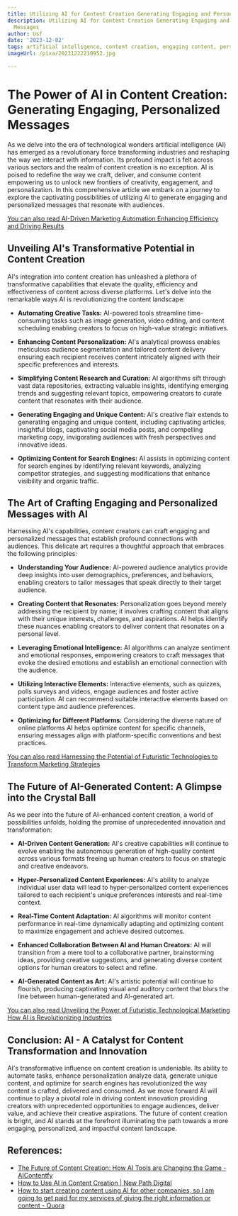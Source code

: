 ```yaml
---
title: Utilizing AI for Content Creation Generating Engaging and Personalized Messages
description: Utilizing AI for Content Creation Generating Engaging and Personalized
  Messages
author: Usf
date: '2023-12-02'
tags: artificial intelligence, content creation, engaging content, personalized messages
imageUrl: /pixa/20231222210952.jpg

---
```

# The Power  of  AI in Content Creation: Generating Engaging, Personalized Messages

As we delve into the era of technological  wonders artificial  intelligence (AI) has emerged as a  revolutionary force  transforming industries and reshaping the way we  interact with information. Its profound impact is felt across various sectors and the realm of content creation is no exception. AI is poised to redefine the way we craft, deliver, and consume content empowering us to unlock new  frontiers of creativity, engagement,  and personalization. In this comprehensive  article we  embark on  a journey to explore the captivating  possibilities of utilizing AI to generate engaging and personalized messages that resonate with audiences.

[You can  also read AI-Driven Marketing Automation  Enhancing Efficiency and Driving  Results](AI-Driven%20Marketing%20Automation%20Enhancing%20Efficiency%20and%20Driving%20Results)


## Unveiling AI's Transformative Potential in Content Creation

AI's integration into content creation has unleashed  a plethora of transformative capabilities  that elevate the quality, efficiency and  effectiveness  of  content across diverse platforms. Let's delve into the remarkable ways  AI  is revolutionizing the content landscape:

* **Automating  Creative Tasks:** AI-powered tools streamline time-consuming tasks such as image generation,  video editing, and content scheduling enabling creators to focus on high-value strategic initiatives.


* **Enhancing Content Personalization:** AI's analytical prowess enables meticulous audience segmentation and tailored  content delivery ensuring each recipient receives content intricately aligned with their specific preferences and interests.


* **Simplifying Content Research and Curation:** AI algorithms  sift through vast data repositories, extracting valuable  insights, identifying emerging trends and suggesting relevant topics, empowering creators to curate  content that resonates with  their audience.


* **Generating Engaging and Unique Content:** AI's  creative flair  extends to generating engaging and unique content, including  captivating articles, insightful blogs, captivating social media posts, and compelling marketing copy, invigorating audiences with fresh perspectives and innovative ideas.


* **Optimizing Content for Search Engines:** AI assists in optimizing content for search engines by identifying relevant keywords, analyzing competitor strategies, and suggesting modifications that enhance  visibility and  organic traffic.

## The Art of Crafting Engaging and Personalized Messages with AI

Harnessing AI's capabilities, content creators can craft engaging and personalized messages  that establish  profound connections with audiences. This delicate art requires a thoughtful approach that embraces the following principles:

*  **Understanding Your Audience:** AI-powered audience analytics provide deep  insights into user demographics, preferences, and behaviors, enabling creators to tailor messages that speak directly to their target audience.


* **Creating Content that Resonates:** Personalization goes beyond  merely addressing the recipient by name; it  involves crafting content  that aligns  with their unique interests, challenges, and aspirations. AI helps identify these nuances enabling creators to deliver content that resonates on a personal level.


* **Leveraging Emotional Intelligence:** AI algorithms can analyze sentiment  and emotional responses, empowering  creators to craft messages that evoke  the desired emotions and establish an emotional connection with the audience.


* **Utilizing Interactive Elements:** Interactive elements,  such as quizzes, polls surveys and videos, engage audiences and foster active participation. AI can recommend suitable interactive elements based on content type and audience preferences.


* **Optimizing for Different Platforms:** Considering the  diverse nature of  online platforms AI helps optimize content for specific channels, ensuring messages align with platform-specific conventions and best practices.

[You can also read Harnessing  the Potential  of Futuristic Technologies to Transform Marketing Strategies](Harnessing%20the%20Potential%20of%20Futuristic%20Technologies%20to%20Transform%20Marketing%20Strategies)


##  The Future of AI-Generated Content: A Glimpse into the Crystal Ball

As we peer into the future of AI-enhanced content creation, a world of possibilities unfolds, holding the promise of unprecedented innovation  and transformation:

* **AI-Driven Content Generation:** AI's creative capabilities will continue to evolve  enabling the autonomous generation of high-quality content  across various formats freeing up human creators to  focus on  strategic  and  creative  endeavors.


* **Hyper-Personalized Content Experiences:**  AI's ability to analyze individual  user data will lead to hyper-personalized content experiences tailored to each recipient's unique preferences  interests and real-time context.


* **Real-Time Content Adaptation:** AI algorithms will monitor content performance in real-time dynamically adapting and optimizing  content to maximize engagement and achieve desired outcomes.


* **Enhanced Collaboration Between AI and Human Creators:** AI will transition from a mere tool to a collaborative  partner, brainstorming ideas, providing creative suggestions, and  generating diverse content options for human creators to select and refine.


* **AI-Generated Content as  Art:** AI's artistic potential will continue to flourish, producing captivating visual  and auditory content that blurs the line between human-generated and AI-generated art.

[You can also read Unveiling  the Power of Futuristic Technological Marketing  How AI is Revolutionizing Industries](Unveiling%20the%20Power%20of%20Futuristic%20Technological%20Marketing%20How%20AI%20is%20Revolutionizing%20Industries)


## Conclusion: AI  -  A Catalyst for Content Transformation and Innovation

AI's transformative influence on content creation is undeniable. Its ability  to automate tasks, enhance personalization analyze data, generate unique content, and optimize for search engines has  revolutionized the way content is crafted, delivered and consumed. As we move forward AI will continue to play a pivotal role in driving content innovation providing creators with  unprecedented opportunities to engage  audiences, deliver value, and achieve  their creative aspirations. The future of content creation is bright,  and AI  stands at the forefront illuminating the path towards a more engaging, personalized, and impactful  content landscape.

## References:
- [The Future of Content Creation: How AI Tools are Changing the Game - AIContentfy](https://aicontentfy.com/en/blog/future-of-content-creation-how-ai-tools-are-changing-game)
- [How to Use AI in Content Creation | New Path Digital](https://newpathdigital.com/how-to-use-ai-in-content-creation/)
- [How to start creating content using AI for other companies, so I am going to get paid for my services of giving the right information or content - Quora](https://www.quora.com/How-can-I-start-creating-content-using-AI-for-other-companies-so-I-am-going-to-get-paid-for-my-services-of-giving-the-right-information-or-content)

